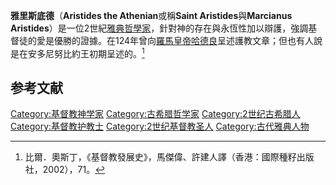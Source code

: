 {{noteTA
|1=里斯
}}
'''雅里斯底德'''（'''Aristides the Athenian'''或稱'''Saint Aristides'''與'''Marcianus Aristides'''）是一位2世紀[[雅典|雅典]][[哲學家|哲學家]]，針對神的存在與永恆性加以辯護，強調基督徒的愛是優勝的證據。在124年曾向[[羅馬皇帝|羅馬皇帝]][[哈德良|哈德良]]呈述護教文章；但也有人說是在安多尼努比約王初期呈述的。<ref>比爾．奧斯丁，《基督教發展史》，馬傑偉、許建人譯（香港：國際種籽出版社，2002），71。</ref>

==参考文献==
<div class="references-small">
<references />
</div>

{{Authority control}}
{{Greece-bio-stub}}
{{哲學家小作品}}

[[Category:基督教神学家|Category:基督教神学家]]
[[Category:古希腊哲学家|Category:古希腊哲学家]]
[[Category:2世纪古希腊人|Category:2世纪古希腊人]]
[[Category:基督教护教士|Category:基督教护教士]]
[[Category:2世纪基督教圣人|Category:2世纪基督教圣人]]
[[Category:古代雅典人物|Category:古代雅典人物]]